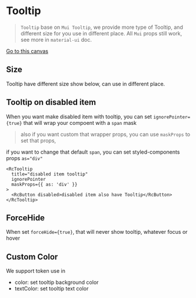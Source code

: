 
<Meta title="📖 Component Docs/Tooltip" />

# Tooltip

> `Tooltip` base on `Mui Tooltip`, we provide more type of Tooltip, and different size for you use in different place.
> All `Mui` props still work, see more in `material-ui` doc.

[Go to this canvas](?path=/story/🚀-cleanup-components-tooltip--tooltip)

<Canvas>
  <Story id="🚀-cleanup-components-tooltip--tooltip" />
</Canvas>

## Size

Tooltip have different size show below, can use in different place.

<Canvas>
  <Story id="🚀-cleanup-components-tooltip--tooltip-sizes" />
</Canvas>


## Tooltip on disabled item

When you want make disabled item with tooltip, you can set `ignorePointer={true}`
that will wrap your compoent with a `span` mask

> also if you want custom that wrapper props, you can use `maskProps` to set that props,

<Canvas>
  <Story id="🚀-cleanup-components-tooltip--tooltip-with-disabled-children" />
</Canvas>

if you want to change that default `span`, you can set styled-components props `as="div"`

```tsx
<RcTooltip
  title="disabled item tooltip"
  ignorePointer
  maskProps={{ as: 'div' }}
>
  <RcButton disabled>disabled item also have Tooltip</RcButton>
</RcTooltip>
```

## ForceHide

When set `forceHide={true}`, that will never show tooltip, whatever focus or hover

<Canvas>
  <Story id="🚀-cleanup-components-tooltip--tooltip-with-force-hide" />
</Canvas>

## Custom Color

We support token use in

- color: set tooltip background color
- textColor: set tooltip text color

<Canvas>
  <Story id="🚀-cleanup-components-tooltip--tooltip-with-custom-color" />
</Canvas>
